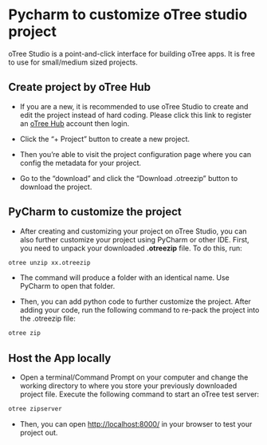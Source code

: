 # Pycharm to customize oTree studio project

oTree Studio is a point-and-click interface for building oTree apps. It is free to use for small/medium sized projects.

## Create project by oTree Hub

- If you are a new, it is recommended to use oTree Studio to create and edit the project instead of hard coding. Please click this link to register an [oTree Hub](https://www.otreehub.com/accounts/login/?next=/studio/) account then login.

- Click the “+ Project” button to create a new project.

- Then you’re able to visit the project configuration page where you can config the metadata for your project.

- Go to the "download" and click the “Download .otreezip” button to
download the project.

## PyCharm to customize the project

- After creating and customizing your project on oTree Studio, you can also further customize your project using PyCharm or other IDE. First, you need to unpack your downloaded **.otreezip** file. To do this, run:

```default
otree unzip xx.otreezip
```

- The command will produce a folder with an identical name. Use PyCharm to open that folder.

- Then, you can add python code to further customize the project. After adding your code, run the following command to re-pack the project into the .otreezip file:

```default
otree zip
```

## Host the App locally

- Open a terminal/Command Prompt on your computer and change the working
directory to where you store your previously downloaded project file.
Execute the following command to start an oTree test server:

```default
otree zipserver
```

- Then, you can open <http://localhost:8000/> in your browser to test your project out.